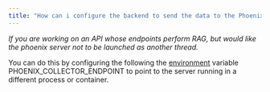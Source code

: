 ```yaml
---
title: "How can i configure the backend to send the data to the Phoenix UI in another container?"
---
```


*If you are working on an API whose endpoints perform RAG, but would like the phoenix server not to be launched as another thread.*

You can do this by configuring the following the [environment](https://arize.com/docs/phoenix/environments) variable PHOENIX\_COLLECTOR\_ENDPOINT to point to the server running in a different process or container.